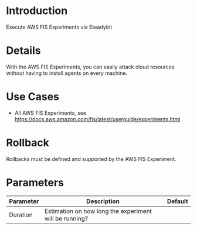 # Introduction

Execute AWS FIS Experiments via Steadybit

# Details

With the AWS FIS Experiments, you can easily attack cloud resources without having to install agents on every machine.

# Use Cases

* All AWS FIS Experiments, see https://docs.aws.amazon.com/fis/latest/userguide/experiments.html

# Rollback

Rollbacks must be defined and supported by the AWS FIS Experiment.


# Parameters

| Parameter | Description                                            | Default   |
| --------- | ------------------------------------------------------ | --------- |
| Duration  | Estimation on how long the experiment will be running? |           |
